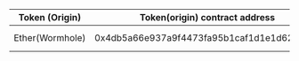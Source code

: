 | Token (Origin)  | Token(origin) contract address             | Token (target)  | Markets                                       | Contract address                           |
| --------------- | ------------------------------------------ | --------------- | --------------------------------------------- | ------------------------------------------ |
| Ether(Wormhole) | 0x4db5a66e937a9f4473fa95b1caf1d1e1d62e29ea | Ether(Wormhole) | [Yuzu Swap](https://app.yuzu-swap.com/#/pool) | 0x3223f17957Ba502cbe71401D55A0DB26E5F7c68F |
